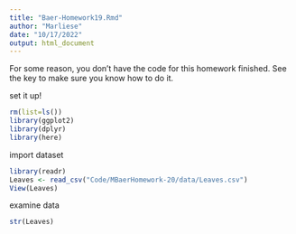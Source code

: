 ```yaml
---
title: "Baer-Homework19.Rmd"
author: "Marliese"
date: "10/17/2022"
output: html_document
---
```

For some reason, you don't have the code for this homework finished. See the key to make sure you know how to do it.


set it up!

```r
rm(list=ls())
library(ggplot2)
library(dplyr)
library(here)
```

import dataset

```r
library(readr)
Leaves <- read_csv("Code/MBaerHomework-20/data/Leaves.csv")
View(Leaves)
```

examine data
```r
str(Leaves)
```






